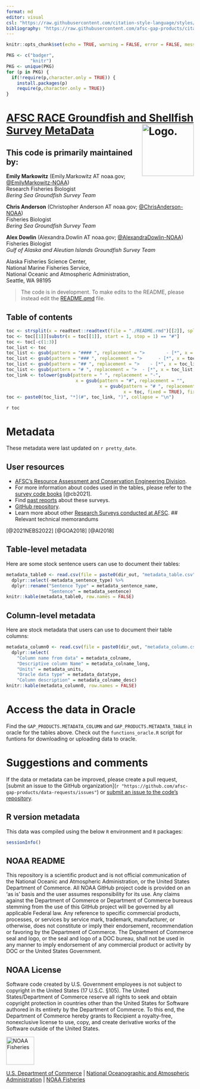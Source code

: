 ```yaml
---
format: md
editor: visual
csl: "https://raw.githubusercontent.com/citation-style-language/styles/master/apa-no-ampersand.csl"
bibliography: "https://raw.githubusercontent.com/afsc-gap-products/citations/main/cite/bibliography.bib"
---
```


```r
knitr::opts_chunk$set(echo = TRUE, warning = FALSE, error = FALSE, message = FALSE)
```

<!-- README.md is generated from README.Rmd. Please edit that file -->

```r
PKG <- c("badger", 
         "knitr")
PKG <- unique(PKG)
for (p in PKG) {
  if(!require(p,character.only = TRUE)) {
    install.packages(p)
    require(p,character.only = TRUE)}
}
```

# [AFSC RACE Groundfish and Shellfish Survey MetaData](`r link_repo`) <img src="https://avatars.githubusercontent.com/u/91760178?s=96&amp;v=4" alt="Logo." align="right" width="139" height="139"/>

## This code is primarily maintained by:

**Emily Markowitz** (Emily.Markowitz AT noaa.gov; [\@EmilyMarkowitz-NOAA](https://github.com/EmilyMarkowitz-NOAA))  
Research Fisheries Biologist  
*Bering Sea Groundfish Survey Team*

**Chris Anderson** (Christopher Anderson AT noaa.gov; [\@ChrisAnderson-NOAA](https://github.com/ChrisAnderson-NOAA))  
Fisheries Biologist  
*Bering Sea Groundfish Survey Team*


**Alex Dowlin** (Alexandra.Dowlin AT noaa.gov; [\@AlexandraDowlin-NOAA](https://github.com/AlexandraDowlin-NOAA))
Fisheries Biologist  
*Gulf of Alaska and Aleutian Islands Groundfish Survey Team*

Alaska Fisheries Science Center,  
National Marine Fisheries Service,  
National Oceanic and Atmospheric Administration,  
Seattle, WA 98195

> The code is in development. To make edits to the README, please instead edit the [README.qmd](`r paste(link_repo, "blob/main/README.md")`) file. 

## Table of contents

```r
toc <- strsplit(x = readtext::readtext(file = "./README.rmd")[[2]], split = "\n")
toc <- toc[[1]][substr(x = toc[[1]], start = 1, stop = 1) == "#"]
toc <- toc[-c(1:3)]
toc_list <- toc
toc_list <- gsub(pattern = "#### ", replacement = ">        - [*", x = toc_list, fixed = TRUE)
toc_list <- gsub(pattern = "### ", replacement = ">      - [*", x = toc_list, fixed = TRUE)
toc_list <- gsub(pattern = "## ", replacement = ">    - [*", x = toc_list, fixed = TRUE)
toc_list <- gsub(pattern = "# ", replacement = ">  - [*", x = toc_list, fixed = TRUE)
toc_link <- tolower(gsub(pattern = " ", replacement = "-", 
                          x = gsub(pattern = "#", replacement = "", 
                                   x = gsub(pattern = "# ", replacement = "", 
                                            x = toc, fixed = TRUE), fixed = TRUE)))
toc <- paste0(toc_list, "*](#", toc_link, ")", collapse = "\n")
```

`r toc`

# Metadata

These metadata were last updated on `r pretty_date`. 

## User resources

-   [AFSC’s Resource Assessment and Conservation Engineering Division](https://www.fisheries.noaa.gov/about/resource-assessment-and-conservation-engineering-division).
-   For more information about codes used in the tables, please refer to the [survey code books](`r INSERT_CODE_BOOK `) [@cb2021].
-   Find [past reports](http://apps-afsc.fisheries.noaa.gov/RACE/surveys/cruise_results.htm) about these surveys.
-   [GitHub repository](`r link_repo`).
-   Learn more about other [Research Surveys conducted at AFSC](https://www.fisheries.noaa.gov/alaska/ecosystems/alaska-fish-research-surveys).
## Relevant technical memorandums

[@2021NEBS2022]
[@GOA2018]
[@AI2018]

<div id="refs"></div>

## Table-level metadata

Here are some stock sentence users can use to document their tables:

```r
metadata_table0 <- read.csv(file = paste0(dir_out, "metadata_table.csv")) %>% 
  dplyr::select(-metadata_sentence_type) %>% 
  dplyr::rename("Sentence Type" = metadata_sentence_name, 
                "Sentence" = metadata_sentence)
knitr::kable(metadata_table0, row.names = FALSE) 
```

## Column-level metadata

Here are stock metadata that users can use to document their table columns: 

```r
metadata_column0 <- read.csv(file = paste0(dir_out, "metadata_column.csv")) %>% 
  dplyr::select(
    "Column name from data" = metadata_colname, 
    "Descriptive column Name" = metadata_colname_long, 
    "Units" = metadata_units, 
    "Oracle data type" = metadata_datatype, 
    "Column description" = metadata_colname_desc)
knitr::kable(metadata_column0, row.names = FALSE) 
```

# Access the data in Oracle

Find the `GAP_PRODUCTS.METADATA_COLUMN` and `GAP_PRODUCTS.METADATA_TABLE` in oracle for the tables above. Check out the `functions_oracle.R` script for funtions for downloading or uploading data to oracle. 

# Suggestions and comments

If the data or metadata can be improved, please create a pull request, [submit an issue to the GitHub organization](`r "https://github.com/afsc-gap-products/data-requests/issues"`) or [submit an issue to the code's repository](`r paste0(link_repo, "/issues")`).

## R version metadata

This data was compiled using the below `R` environment and `R` packages:

```r
sessionInfo()
```

## NOAA README

This repository is a scientific product and is not official communication of the National Oceanic and Atmospheric Administration, or the United States Department of Commerce. All NOAA GitHub project code is provided on an ‘as is’ basis and the user assumes responsibility for its use. Any claims against the Department of Commerce or Department of Commerce bureaus stemming from the use of this GitHub project will be governed by all applicable Federal law. Any reference to specific commercial products, processes, or services by service mark, trademark, manufacturer, or otherwise, does not constitute or imply their endorsement, recommendation or favoring by the Department of Commerce. The Department of Commerce seal and logo, or the seal and logo of a DOC bureau, shall not be used in any manner to imply endorsement of any commercial product or activity by DOC or the United States Government.

## NOAA License

Software code created by U.S. Government employees is not subject to copyright in the United States (17 U.S.C. §105). The United States/Department of Commerce reserve all rights to seek and obtain copyright protection in countries other than the United States for Software authored in its entirety by the Department of Commerce. To this end, the Department of Commerce hereby grants to Recipient a royalty-free, nonexclusive license to use, copy, and create derivative works of the Software outside of the United States.

<img src="https://raw.githubusercontent.com/nmfs-general-modeling-tools/nmfspalette/main/man/figures/noaa-fisheries-rgb-2line-horizontal-small.png" alt="NOAA Fisheries" height="75"/>

[U.S. Department of Commerce](https://www.commerce.gov/) \| [National Oceanographic and Atmospheric Administration](https://www.noaa.gov) \| [NOAA Fisheries](https://www.fisheries.noaa.gov/)